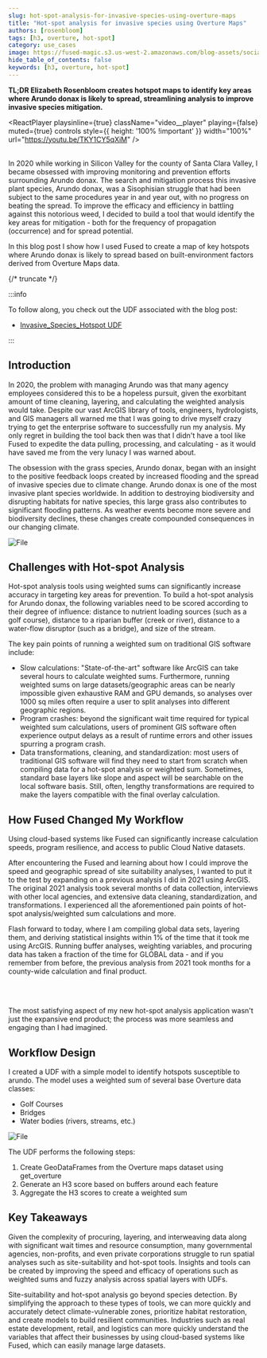 ```yaml
---
slug: hot-spot-analysis-for-invasive-species-using-overture-maps
title: "Hot-spot analysis for invasive species using Overture Maps"
authors: [rosenbloom]
tags: [h3, overture, hot-spot]
category: use_cases
image: https://fused-magic.s3.us-west-2.amazonaws.com/blog-assets/social_elizabeth.png
hide_table_of_contents: false
keywords: [h3, overture, hot-spot]
---
```



**TL;DR Elizabeth Rosenbloom creates hotspot maps to identify key areas where Arundo donax is likely to spread, streamlining analysis to improve invasive species mitigation.**




<ReactPlayer
    playsinline={true}
    className="video__player"
    playing={false}
    muted={true}
    controls
    style={{ height: '100% !important' }}
    width="100%"
    url="https://youtu.be/TKY1CY5qXiM"
/>
<br></br>

In 2020 while working in Silicon Valley for the county of Santa Clara Valley, I became obsessed with improving monitoring and prevention efforts surrounding Arundo donax. The search and mitigation process this invasive plant species, Arundo donax, was a Sisophisian struggle that had been subject to the same procedures year in and year out, with no progress on beating the spread. To improve the efficacy and efficiency in battling against this notorious weed, I decided to build a tool that would identify the key areas for mitigation - both for the frequency of propagation (occurrence) and for spread potential.

In this blog post I show how I used Fused to create a map of key hotspots where Arundo donax is likely to spread based on built-environment factors derived from Overture Maps data.



{/* truncate */}

:::info

To follow along, you check out the UDF associated with the blog post:
- [Invasive_Species_Hotspot UDF](https://www.fused.io/workbench/catalog/Invasive_Species_Hotspot-410a8f87-f3ad-4cb9-a867-c59db519d2a5)

:::

## Introduction

In 2020, the problem with managing Arundo was that many agency employees considered this to be a hopeless pursuit, given the exorbitant amount of time cleaning, layering, and calculating the weighted analysis would take. Despite our vast ArcGIS library of tools, engineers, hydrologists, and GIS managers all warned me that I was going to drive myself crazy trying to get the enterprise software to successfully run my analysis. My only regret in building the tool back then was that I didn't have a tool like Fused to expedite the data pulling, processing, and calculating - as it would have saved me from the very lunacy I was warned about.

The obsession with the grass species, Arundo donax, began with an insight to the positive feedback loops created by increased flooding and the spread of invasive species due to climate change. Arundo donax is one of the most invasive plant species worldwide. In addition to destroying biodiversity and disrupting habitats for native species, this large grass also contributes to significant flooding patterns. As weather events become more severe and biodiversity declines, these changes create compounded consequences in our changing climate.


<div style={{textAlign: 'center'}}>
<img src={Image1} alt="File" style={{}} />
</div>


## Challenges with Hot-spot Analysis

Hot-spot analysis tools using weighted sums can significantly increase accuracy in targeting key areas for prevention. To build a hot-spot analysis for Arundo donax, the following variables need to be scored according to their degree of influence: distance to nutrient loading sources (such as a golf course), distance to a riparian buffer (creek or river), distance to a water-flow disruptor (such as a bridge), and size of the stream.

The key pain points of running a weighted sum on traditional GIS software include:
- Slow calculations: "State-of-the-art" software like ArcGIS can take several hours to calculate weighted sums. Furthermore, running weighted sums on large datasets/geographic areas can be nearly impossible given exhaustive RAM and GPU demands, so analyses over 1000 sq miles often require a user to split analyses into different geographic regions.
- Program crashes: beyond the significant wait time required for typical weighted sum calculations, users of prominent GIS software often experience output delays as a result of runtime errors and other issues spurring a program crash.
- Data transformations, cleaning, and standardization: most users of traditional GIS software will find they need to start from scratch when compiling data for a hot-spot analysis or weighted sum. Sometimes, standard base layers like slope and aspect will be searchable on the local software basis. Still, often, lengthy transformations are required to make the layers compatible with the final overlay calculation.

## How Fused Changed My Workflow

Using cloud-based systems like Fused can significantly increase calculation speeds, program resilience, and access to public Cloud Native datasets.

After encountering the Fused and learning about how I could improve the speed and geographic spread of site suitability analyses, I wanted to put it to the test by expanding on a previous analysis I did in 2021 using ArcGIS. The original 2021 analysis took several months of data collection, interviews with other local agencies, and extensive data cleaning, standardization, and transformations. I experienced all the aforementioned pain points of hot-spot analysis/weighted sum calculations and more.

Flash forward to today, where I am compiling global data sets, layering them, and deriving statistical insights within 1% of the time that it took me using ArcGIS. Running buffer analyses, weighting variables, and procuring data has taken a fraction of the time for GLOBAL data - and if you remember from before, the previous analysis from 2021 took months for a county-wide calculation and final product.


<LazyReactPlayer playsinline={true} className="video__player" playing={true} muted={true} controls height="100%" url="https://fused-magic.s3.us-west-2.amazonaws.com/blog-assets/elizabeth_blog.mp4" width="100%" />

<br></br>

The most satisfying aspect of my new hot-spot analysis application wasn't just the expansive end product; the process was more seamless and engaging than I had imagined.

## Workflow Design

I created a UDF with a simple model to identify hotspots susceptible to arundo. The model uses a weighted sum of several base Overture data classes:

- Golf Courses
- Bridges
- Water bodies (rivers, streams, etc.)


<div style={{textAlign: 'center'}}>
<img src={ImageUdf} alt="File" style={{}} />
</div>


The UDF performs the following steps:
1. Create GeoDataFrames from the Overture maps dataset using get_overture
2. Generate an H3 score based on buffers around each feature
3. Aggregate the H3 scores to create a weighted sum

## Key Takeaways
Given the complexity of procuring, layering, and interweaving data along with significant wait times and resource consumption, many governmental agencies, non-profits, and even private corporations struggle to run spatial analyses such as site-suitability and hot-spot tools. Insights and tools can be created by improving the speed and efficacy of operations such as weighted sums and fuzzy analysis across spatial layers with UDFs.

Site-suitability and hot-spot analysis go beyond species detection. By simplifying the approach to these types of tools, we can more quickly and accurately detect climate-vulnerable zones, prioritize habitat restoration, and create models to build resilient communities. Industries such as real estate development, retail, and logistics can more quickly understand the variables that affect their businesses by using cloud-based systems like Fused, which can easily manage large datasets.
